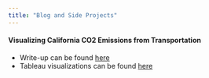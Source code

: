 ```yaml
---
title: "Blog and Side Projects"
---
```


#### Visualizing California CO2 Emissions from Transportation
- Write-up can be found [here](https://github.com/noahforougi/co2emissions/blob/master/summarydocument.md)
- Tableau visualizations can be found [here](https://public.tableau.com/views/CO2percapita_15559773437740/Sheet1?:showVizHome=no&:embed=yes)